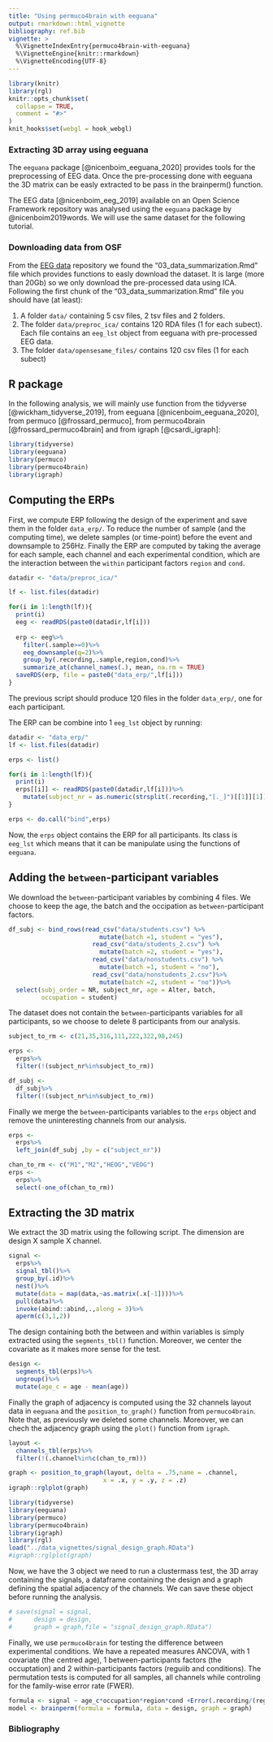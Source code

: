 ```yaml
---
title: "Using permuco4brain with eeguana"
output: rmarkdown::html_vignette
bibliography: ref.bib
vignette: >
  %\VignetteIndexEntry{permuco4brain-with-eeguana}
  %\VignetteEngine{knitr::rmarkdown}
  %\VignetteEncoding{UTF-8}
---
```


```r
library(knitr)
library(rgl)
knitr::opts_chunk$set(
  collapse = TRUE,
  comment = "#>"
)
knit_hooks$set(webgl = hook_webgl)
```


### Extracting 3D array using eeguana

The `eeguana` package [@nicenboim_eeguana_2020] provides tools for the preprocessing of EEG data. Once the pre-processing done with eeguana the 3D matrix can be easly extracted to be pass in the brainperm() function.

The EEG data [@nicenboim_eeg_2019] available on an Open Science Framework repository was analysed using the `eeguana` package by @nicenboim2019words. We will use the same dataset for the following tutorial.

### Downloading data from OSF

From the [EEG data](https://osf.io/ut7xq/) repository we found the "03_data_summarization.Rmd" file which provides functions to easly download the dataset. It is large (more than 20Gb) so we only download the pre-processed data using ICA. Following the first chunk of the "03_data_summarization.Rmd" file you should have (at least):

1. A folder `data/` containing 5 csv files, 2 tsv files and 2 folders. 
2. The folder `data/preproc_ica/` contains 120 RDA files (1 for each subect). Each file contains an `eeg_lst` object from eeguana with pre-processed EEG data.
3. The folder `data/opensesame_files/` contains 120 csv files (1 for each subect)


## R package

In the following analysis, we will mainly use function from the tidyverse [@wickham_tidyverse_2019], from eeguana [@nicenboim_eeguana_2020], from permuco [@frossard_permuco], from permuco4brain [@frossard_permuco4brain] and from igraph [@csardi_igraph]:

```r
library(tidyverse)
library(eeguana)
library(permuco)
library(permuco4brain)
library(igraph)
```


## Computing the ERPs

First, we compute ERP following the design of the experiment and save them in the folder `data_erp/`. To reduce the number of sample (and the computing time), we delete samples (or time-point) before the event and downsample to 256Hz. Finally the ERP are computed by taking the average for each sample, each channel and each experimental condition, which are the interaction between the `within` participant factors `region` and `cond`.





```r
datadir <- "data/preproc_ica/"

lf <- list.files(datadir)

for(i in 1:length(lf)){
  print(i)
  eeg <- readRDS(paste0(datadir,lf[i]))
  
  erp <- eeg%>%
    filter(.sample>=0)%>%
    eeg_downsample(q=2)%>%
    group_by(.recording,.sample,region,cond)%>%
    summarize_at(channel_names(.), mean, na.rm = TRUE)
  saveRDS(erp, file = paste0("data_erp/",lf[i]))
}
```

The previous script should produce 120 files in the folder `data_erp/`, one for each participant.

The ERP can be combine into 1 `eeg_lst` object by running:

```r
datadir <- "data_erp/"
lf <- list.files(datadir)

erps <- list()

for(i in 1:length(lf)){
  print(i)
  erps[[i]] <- readRDS(paste0(datadir,lf[i]))%>%
    mutate(subject_nr = as.numeric(strsplit(.recording,"[._]")[[1]][1]))
}

erps <- do.call("bind",erps)
```

Now, the `erps` object contains the ERP for all participants. Its class is `eeg_lst` which means that it can be manipulate using the functions of `eeguana`.

## Adding the `between`-participant variables

We download the `between`-participant variables by combining 4 files. We choose to keep the age, the batch and the occipation as `between`-participant factors. 

```r
df_subj <- bind_rows(read_csv("data/students.csv") %>%
                         mutate(batch =1, student = "yes"),
                       read_csv("data/students_2.csv") %>%
                         mutate(batch =2, student = "yes"),
                       read_csv("data/nonstudents.csv") %>%
                         mutate(batch =1, student = "no"),
                       read_csv("data/nonstudents_2.csv")%>%
                         mutate(batch =2, student = "no"))%>%
  select(subj_order = NR, subject_nr, age = Alter, batch, 
         occupation = student)
```


The dataset does not contain the `between`-participants variables for all participants, so we choose to delete 8 participants from our analysis. 


```r
subject_to_rm <- c(21,35,316,111,222,322,98,245)

erps <- 
  erps%>%
  filter(!(subject_nr%in%subject_to_rm))

df_subj <- 
  df_subj%>%
  filter(!(subject_nr%in%subject_to_rm))
```

Finally we merge the `between`-participants variables to the `erps` object and remove the uninteresting channels from our analysis.

```r
erps <- 
  erps%>%
  left_join(df_subj ,by = c("subject_nr"))

chan_to_rm <- c("M1","M2","HEOG","VEOG")
erps <- 
  erps%>%
  select(-one_of(chan_to_rm))
```

## Extracting the 3D matrix

We extract the 3D matrix using the following script. The dimension are design X sample X channel.

```r
signal <- 
  erps%>%
  signal_tbl()%>%
  group_by(.id)%>%
  nest()%>%
  mutate(data = map(data,~as.matrix(.x[-1])))%>%
  pull(data)%>%
  invoke(abind::abind,.,along = 3)%>%
  aperm(c(3,1,2))
```

The design containing both the between and within variables is simply extracted using the `segments_tbl()` function. Moreover, we center the covariate as it makes more sense for the test.

```r
design <- 
  segments_tbl(erps)%>%
  ungroup()%>%
  mutate(age_c = age - mean(age))
```


Finally the graph of adjacency is computed using the 32 channels layout data in `eeguana` and the `position_to_graph()` function from `permuco4brain`. Note that, as previously we deleted some channels. Moreover, we can chech the adjacency graph using the `plot()` function from `igraph`.

```r
layout <- 
  channels_tbl(erps)%>%
  filter(!(.channel%in%c(chan_to_rm)))

graph <- position_to_graph(layout, delta = .75,name = .channel,
                          x = .x, y = .y, z = .z)
igraph::rglplot(graph)
```

```r
library(tidyverse)
library(eeguana)
library(permuco)
library(permuco4brain)
library(igraph)
library(rgl)
load("../data_vignettes/signal_design_graph.RData")
#igraph::rglplot(graph)
```

Now, we have the 3 object we need to run a clustermass test, the 3D array containing the signals, a dataframe containing the design and a graph defining the spatial adjacency of the channels. We can save these object before running the analysis.

```r
# save(signal = signal,
#      design = design,
#      graph = graph,file = "signal_design_graph.RData")
```

Finally, we use `permuco4brain` for testing the difference between experimental conditions. We have a repeated measures ANCOVA, with 1 covariate (the centred age), 1 between-participants factors (the occuptation) and 2 within-participants factors (reguiib and conditions). The permutation tests is computed for all samples, all channels while controling for the family-wise error rate (FWER).


```r
formula <- signal ~ age_c*occupation*region*cond +Error(.recording/(region*cond))
model <- brainperm(formula = formula, data = design, graph = graph)
```


### Bibliography

